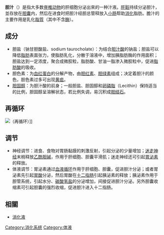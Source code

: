 '''胆汁'''（{{lang-en|Bile}}）是指大多数[[脊椎动物|脊椎动物]]的肝细胞分泌出來的一种汁液。[[肝脏|肝脏]]持续分泌胆汁，並存放在[[胆囊|胆囊]]内，然后在进食时把胆汁经胆总管释放入[[小肠|小肠]]帮助[[消化|消化]]脂肪。膽汁的主要作用是乳化[[脂質|脂質]]（其中不含[[酶|酶]]）。

== 成分 ==
* 胆盐（钠甘胆酸盐、sodium taurocholate）：为结合[[胆汁酸|胆汁酸]]的钠盐；胆盐可以降低[[脂肪|脂肪]]表面张力，使脂肪乳化，分散于溶液中，增加胰脂肪酶的作用面积；胆盐达到一定浓度，聚合成微胶粒，脂肪酸、甘油一脂渗入微胶粒中，促进[[脂肪酸|脂肪酸]]的吸收。
* 胆色素：为[[血红蛋白|血红蛋白]]的分解产物，由[[胆红素|胆红素]]、[[胆绿素|胆绿素]]组成；决定着胆汁的颜色，胆色素过多可出现[[黄疸|黄疸]]。
* [[胆固醇|胆固醇]]：为胆汁酸的前身；一般胆盐、胆固醇和[[卵磷脂|卵磷脂]]（Lecithin）保持适当的比例，胆固醇呈溶解状态，若比例失调，易沉积成[[胆结石|胆结石]]。

== 再循环 ==
[[File:Bile_recycling.png|]]（再循环）]]

== 调节 ==
* 神经调节：进食、食物对胃肠黏膜的刺激反射，引起分泌的少量增加；[[迷走神经|迷走神经]]末梢释放[[乙酰胆碱|乙酰胆碱]]，作用于肝细胞、胆囊平滑肌；迷走神经还可引起[[胃泌素|胃泌素]]的释放。
* 体液调节：胃泌素通过[[血液循环|血液循环]]作用于肝细胞、胆囊，促进胆汁分泌；或者胃泌素先引起[[胃酸|胃酸]]分泌，然后胃酸在[[十二指肠|十二指肠]]引起胰泌素的释放；胰泌素作用于胆管系统，引起水分、[[碳酸氢盐|碳酸氢盐]]的分泌增加，间接促进胆汁分泌。另外胆囊收缩素可引起胆囊的强烈收缩，促进胆汁进入十二指肠。

==相關==
*[[消化液|消化液]]
{{Authority control}}
{{生物学小作品}}

[[Category:消化系统|Category:消化系统]]
[[Category:体液|Category:体液]]